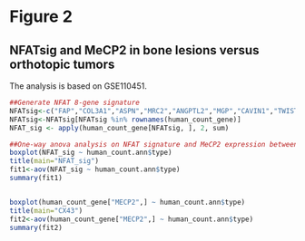 # Figure 2

## NFATsig and MeCP2  in bone lesions versus orthotopic tumors
The analysis is based on GSE110451.

```{r}
##Generate NFAT 8-gene signature
NFATsig<-c("FAP","COL3A1","ASPN","MRC2","ANGPTL2","MGP","CAVIN1","TWIST1")
NFATsig<-NFATsig[NFATsig %in% rownames(human_count_gene)]
NFAT_sig <- apply(human_count_gene[NFATsig, ], 2, sum)

##One-way anova analysis on NFAT signature and MeCP2 expression between IVBL and orthotopic tumor.
boxplot(NFAT_sig ~ human_count.ann$type)
title(main="NFAT_sig")
fit1<-aov(NFAT_sig ~ human_count.ann$type)
summary(fit1)


boxplot(human_count_gene["MECP2",] ~ human_count.ann$type)
title(main="CX43")
fit2<-aov(human_count_gene["MECP2",] ~ human_count.ann$type)
summary(fit2)
```
